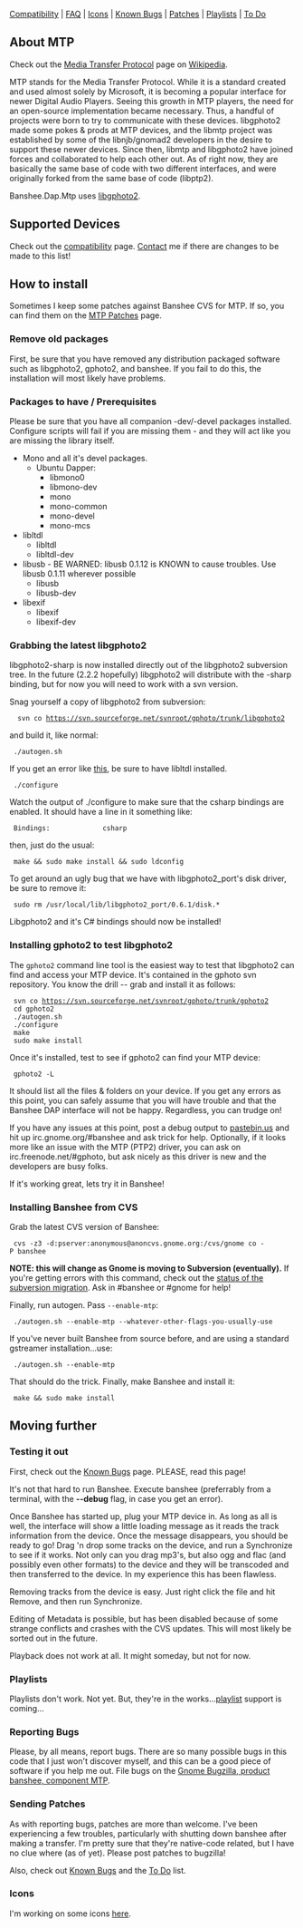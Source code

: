 [[Projects/Open Source/Banshee/MTP/Compatibility|Compatibility]] |
[[Projects/Open Source/Banshee/MTP/FAQ|FAQ]] |
[[Projects/Open Source/Banshee/MTP/Icons|Icons]] |
[[Projects/Open Source/Banshee/MTP/Known Bugs|Known Bugs]] |
[[Projects/Open Source/Banshee/MTP/Patches|Patches]] |
[[Projects/Open Source/Banshee/MTP/Playlists|Playlists]] |
[[Projects/Open Source/Banshee/MTP/To Do|To Do]]

==About MTP==

Check out the [http://en.wikipedia.org/wiki/Media_Transfer_Protocol Media Transfer Protocol] page on [http://www.wikipedia.org Wikipedia].

MTP stands for the Media Transfer Protocol.  While it is a standard created and used almost solely by Microsoft, it is becoming a popular interface for newer Digital Audio Players.  Seeing this growth in MTP players, the need for an open-source implementation became necessary.  Thus, a handful of projects were born to try to communicate with these devices.  libgphoto2 made some pokes & prods at MTP devices, and the libmtp project was established by some of the libnjb/gnomad2 developers in the desire to support these newer devices.  Since then, libmtp and libgphoto2 have joined forces and collaborated to help each other out.  As of right now, they are basically the same base of code with two different interfaces, and were originally forked from the same base of code (libptp2).

Banshee.Dap.Mtp uses [http://www.gphoto.org libgphoto2].

==Supported Devices==

Check out the [[Projects/Open Source/Banshee/MTP/Compatibility|compatibility]] page.  [[Contact]] me if there are changes to be made to this list!

==How to install==

Sometimes I keep some patches against Banshee CVS for MTP.  If so, you can find them on the [[Projects/Open Source/Banshee/MTP/Patches|MTP Patches]] page.

===Remove old packages===

First, be sure that you have removed any distribution packaged software such as libgphoto2, gphoto2, and banshee.  If you fail to do this, the installation will most likely have problems.

===Packages to have / Prerequisites===

Please be sure that you have all companion -dev/-devel packages installed.  Configure scripts will fail if you are missing them - and they will act like you are missing the library itself.

* Mono and all it's devel packages.
** Ubuntu Dapper:
*** libmono0
*** libmono-dev
*** mono
*** mono-common
*** mono-devel
*** mono-mcs
* libltdl
** libltdl
** libltdl-dev
* libusb - BE WARNED: libusb 0.1.12 is KNOWN to cause troubles.  Use libusb 0.1.11 wherever possible
** libusb
** libusb-dev
* libexif
** libexif
** libexif-dev

===Grabbing the latest libgphoto2===

libgphoto2-sharp is now installed directly out of the libgphoto2 subversion tree.  In the future (2.2.2 hopefully) libgphoto2 will distribute with the -sharp binding, but for now you will need to work with a svn version.

Snag yourself a copy of libgphoto2 from subversion:

   svn co https://svn.sourceforge.net/svnroot/gphoto/trunk/libgphoto2

and build it, like normal:

  ./autogen.sh

If you get an error like [[Projects/Open Source/Banshee/MTP/FAQ#Q:_What_does_this_mess_mean_when_I_run_autogen.sh_in_libgphoto2.3F|this]], be sure to have libltdl installed.

  ./configure

Watch the output of ./configure to make sure that the csharp bindings are enabled.  It should have a line in it something like:

  Bindings:             csharp

then, just do the usual:

  make && sudo make install && sudo ldconfig

To get around an ugly bug that we have with libgphoto2_port's disk driver, be sure to remove it:

  sudo rm /usr/local/lib/libgphoto2_port/0.6.1/disk.*

Libgphoto2 and it's C# bindings should now be installed!

===Installing gphoto2 to test libgphoto2===

The <code>gphoto2</code> command line tool is the easiest way to test that libgphoto2 can find and access your MTP device.  It's contained in the gphoto svn repository.  You know the drill -- grab and install it as follows:

  svn co https://svn.sourceforge.net/svnroot/gphoto/trunk/gphoto2
  cd gphoto2
  ./autogen.sh
  ./configure
  make
  sudo make install

Once it's installed, test to see if gphoto2 can find your MTP device:

  gphoto2 -L

It should list all the files & folders on your device.  If you get any errors as this point, you can safely assume that you will have trouble and that the Banshee DAP interface will not be happy.  Regardless, you can trudge on!

If you have any issues at this point, post a debug output to [http://www.pastebin.us pastebin.us] and hit up irc.gnome.org/#banshee and ask trick for help.  Optionally, if it looks more like an issue with the MTP (PTP2) driver, you can ask on irc.freenode.net/#gphoto, but ask nicely as this driver is new and the developers are busy folks.

If it's working great, lets try it in Banshee!

===Installing Banshee from CVS===

Grab the latest CVS version of Banshee:

  cvs -z3 -d:pserver:anonymous@anoncvs.gnome.org:/cvs/gnome co -P banshee

'''NOTE:  this will change as Gnome is moving to Subversion (eventually).'''  If you're getting errors with this command, check out the [http://live.gnome.org/Subversion status of the subversion migration].  Ask in #banshee or #gnome for help!

Finally, run autogen.  Pass <code>--enable-mtp</code>:

  ./autogen.sh --enable-mtp --whatever-other-flags-you-usually-use

If you've never built Banshee from source before, and are using a standard gstreamer installation...use:

  ./autogen.sh --enable-mtp

That should do the trick.  Finally, make Banshee and install it:

  make && sudo make install

==Moving further==

===Testing it out===

First, check out the [[Projects/Open Source/Banshee/MTP/Known Bugs|Known Bugs]] page.  PLEASE, read this page!

It's not that hard to run Banshee.  Execute banshee (preferrably from a terminal, with the '''--debug''' flag, in case you get an error).

Once Banshee has started up, plug your MTP device in.  As long as all is well, the interface will show a little loading message as it reads the track information from the device.  Once the message disappears, you should be ready to go!  Drag 'n drop some tracks on the device, and run a Synchronize to see if it works.  Not only can you drag mp3's, but also ogg and flac (and possibly even other formats) to the device and they will be transcoded and then transferred to the device.  In my experience this has been flawless.

Removing tracks from the device is easy.  Just right click the file and hit Remove, and then run Synchronize.

Editing of Metadata is possible, but has been disabled because of some strange conflicts and crashes with the CVS updates.  This will most likely be sorted out in the future.

Playback does not work at all.  It might someday, but not for now.

===Playlists===

Playlists don't work.  Not yet.  But, they're in the works...[[Projects/Open Source/Banshee/MTP/Playlists|playlist]] support is coming...

===Reporting Bugs===

Please, by all means, report bugs.  There are so many possible bugs in this code that I just won't discover myself, and this can be a good piece of software if you help me out.  File bugs on the [http://bugzilla.gnome.org/enter_bug.cgi?product=banshee&component=MTP Gnome Bugzilla, product banshee, component MTP].

===Sending Patches===

As with reporting bugs, patches are more than welcome.  I've been experiencing a few troubles, particularly with shutting down banshee after making a transfer.  I'm pretty sure that they're native-code related, but I have no clue where (as of yet).  Please post patches to bugzilla!

Also, check out [[Projects/Open Source/Banshee/MTP/Known Bugs|Known Bugs]] and the [[Projects/Open Source/Banshee/MTP/To Do|To Do]] list.

===Icons===

I'm working on some icons [[Projects/Open_Source/Banshee/MTP/Icons|here]].